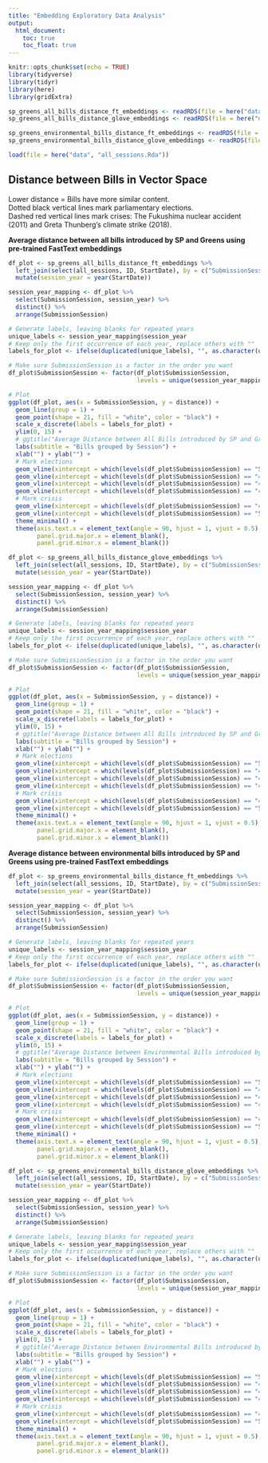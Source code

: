 ```yaml
---
title: "Embedding Exploratory Data Analysis"
output:
  html_document:
    toc: true
    toc_float: true
---
```


```r
knitr::opts_chunk$set(echo = TRUE)
library(tidyverse)
library(tidyr)
library(here)
library(gridExtra)

sp_greens_all_bills_distance_ft_embeddings <- readRDS(file = here("data", "sp_greens_all_bills_distance_ft_embeddings.Rda"))
sp_greens_all_bills_distance_glove_embeddings <- readRDS(file = here("data", "sp_greens_all_bills_distance_glove_embeddings.Rda"))

sp_greens_environmental_bills_distance_ft_embeddings <- readRDS(file = here("data", "sp_greens_environmental_bills_distance_ft_embeddings.Rda"))
sp_greens_environmental_bills_distance_glove_embeddings <- readRDS(file = here("data", "sp_greens_environmental_bills_distance_glove_embeddings.Rda"))

load(file = here("data", "all_sessions.Rda"))
```

## Distance between Bills in Vector Space
Lower distance = Bills have more similar content.  
Dotted black vertical lines mark parliamentary elections.  
Dashed red vertical lines mark crises: The Fukushima nuclear accident (2011) and Greta Thunberg's climate strike (2018).

**Average distance between all bills introduced by SP and Greens using pre-trained FastText embeddings**

```r
df_plot <- sp_greens_all_bills_distance_ft_embeddings %>% 
  left_join(select(all_sessions, ID, StartDate), by = c("SubmissionSession" = "ID")) %>% 
  mutate(session_year = year(StartDate))

session_year_mapping <- df_plot %>%
  select(SubmissionSession, session_year) %>%
  distinct() %>%
  arrange(SubmissionSession)

# Generate labels, leaving blanks for repeated years
unique_labels <- session_year_mapping$session_year
# Keep only the first occurrence of each year, replace others with ""
labels_for_plot <- ifelse(duplicated(unique_labels), "", as.character(unique_labels))

# Make sure SubmissionSession is a factor in the order you want
df_plot$SubmissionSession <- factor(df_plot$SubmissionSession,
                                    levels = unique(session_year_mapping$SubmissionSession))

# Plot
ggplot(df_plot, aes(x = SubmissionSession, y = distance)) +
  geom_line(group = 1) +
  geom_point(shape = 21, fill = "white", color = "black") + 
  scale_x_discrete(labels = labels_for_plot) + 
  ylim(0, 15) +
  # ggtitle("Average Distance between All Bills introduced by SP and Greens") +
  labs(subtitle = "Bills grouped by Session") +
  xlab("") + ylab("") + 
  # Mark elections
  geom_vline(xintercept = which(levels(df_plot$SubmissionSession) == "5019"), linetype = "dotted", color = "#333333", size = 0.25) +
  geom_vline(xintercept = which(levels(df_plot$SubmissionSession) == "4920"), linetype = "dotted", color = "#333333", size = 0.25) +
  geom_vline(xintercept = which(levels(df_plot$SubmissionSession) == "4820"), linetype = "dotted", color = "#333333", size = 0.25) +
  geom_vline(xintercept = which(levels(df_plot$SubmissionSession) == "4718"), linetype = "dotted", color = "#333333", size = 0.25) +
  # Mark crisis
  geom_vline(xintercept = which(levels(df_plot$SubmissionSession) == "4817"), linetype = "dashed", color = "red", size = 0.25) +
  geom_vline(xintercept = which(levels(df_plot$SubmissionSession) == "5014"), linetype = "dashed", color = "red", size = 0.25) +
  theme_minimal() +
  theme(axis.text.x = element_text(angle = 90, hjust = 1, vjust = 0.5),
        panel.grid.major.x = element_blank(),
        panel.grid.minor.x = element_blank())
```

<!-- **Average Distance between All Bills introduced by SP and Greens: GloVe** -->

```r
df_plot <- sp_greens_all_bills_distance_glove_embeddings %>% 
  left_join(select(all_sessions, ID, StartDate), by = c("SubmissionSession" = "ID")) %>% 
  mutate(session_year = year(StartDate))

session_year_mapping <- df_plot %>%
  select(SubmissionSession, session_year) %>%
  distinct() %>%
  arrange(SubmissionSession)

# Generate labels, leaving blanks for repeated years
unique_labels <- session_year_mapping$session_year
# Keep only the first occurrence of each year, replace others with ""
labels_for_plot <- ifelse(duplicated(unique_labels), "", as.character(unique_labels))

# Make sure SubmissionSession is a factor in the order you want
df_plot$SubmissionSession <- factor(df_plot$SubmissionSession,
                                    levels = unique(session_year_mapping$SubmissionSession))

# Plot
ggplot(df_plot, aes(x = SubmissionSession, y = distance)) +
  geom_line(group = 1) +
  geom_point(shape = 21, fill = "white", color = "black") + 
  scale_x_discrete(labels = labels_for_plot) + 
  ylim(0, 15) +
  # ggtitle("Average Distance between All Bills introduced by SP and Greens") +
  labs(subtitle = "Bills grouped by Session") +
  xlab("") + ylab("") + 
  # Mark elections
  geom_vline(xintercept = which(levels(df_plot$SubmissionSession) == "5019"), linetype = "dotted", color = "#333333", size = 0.25) +
  geom_vline(xintercept = which(levels(df_plot$SubmissionSession) == "4920"), linetype = "dotted", color = "#333333", size = 0.25) +
  geom_vline(xintercept = which(levels(df_plot$SubmissionSession) == "4820"), linetype = "dotted", color = "#333333", size = 0.25) +
  geom_vline(xintercept = which(levels(df_plot$SubmissionSession) == "4718"), linetype = "dotted", color = "#333333", size = 0.25) +
  # Mark crisis
  geom_vline(xintercept = which(levels(df_plot$SubmissionSession) == "4817"), linetype = "dashed", color = "red", size = 0.25) +
  geom_vline(xintercept = which(levels(df_plot$SubmissionSession) == "5014"), linetype = "dashed", color = "red", size = 0.25) +
  theme_minimal() +
  theme(axis.text.x = element_text(angle = 90, hjust = 1, vjust = 0.5),
        panel.grid.major.x = element_blank(),
        panel.grid.minor.x = element_blank())
```

**Average distance between environmental bills introduced by SP and Greens using pre-trained FastText embeddings**

```r
df_plot <- sp_greens_environmental_bills_distance_ft_embeddings %>% 
  left_join(select(all_sessions, ID, StartDate), by = c("SubmissionSession" = "ID")) %>% 
  mutate(session_year = year(StartDate))

session_year_mapping <- df_plot %>%
  select(SubmissionSession, session_year) %>%
  distinct() %>%
  arrange(SubmissionSession)

# Generate labels, leaving blanks for repeated years
unique_labels <- session_year_mapping$session_year
# Keep only the first occurrence of each year, replace others with ""
labels_for_plot <- ifelse(duplicated(unique_labels), "", as.character(unique_labels))

# Make sure SubmissionSession is a factor in the order you want
df_plot$SubmissionSession <- factor(df_plot$SubmissionSession,
                                    levels = unique(session_year_mapping$SubmissionSession))

# Plot
ggplot(df_plot, aes(x = SubmissionSession, y = distance)) +
  geom_line(group = 1) +
  geom_point(shape = 21, fill = "white", color = "black") + 
  scale_x_discrete(labels = labels_for_plot) + 
  ylim(0, 15) +
  # ggtitle("Average Distance between Environmental Bills introduced by SP and Greens") +
  labs(subtitle = "Bills grouped by Session") +
  xlab("") + ylab("") + 
  # Mark elections
  geom_vline(xintercept = which(levels(df_plot$SubmissionSession) == "5019"), linetype = "dotted", color = "#333333", size = 0.25) +
  geom_vline(xintercept = which(levels(df_plot$SubmissionSession) == "4920"), linetype = "dotted", color = "#333333", size = 0.25) +
  geom_vline(xintercept = which(levels(df_plot$SubmissionSession) == "4820"), linetype = "dotted", color = "#333333", size = 0.25) +
  geom_vline(xintercept = which(levels(df_plot$SubmissionSession) == "4718"), linetype = "dotted", color = "#333333", size = 0.25) +
  # Mark crisis
  geom_vline(xintercept = which(levels(df_plot$SubmissionSession) == "4817"), linetype = "dashed", color = "red", size = 0.25) +
  geom_vline(xintercept = which(levels(df_plot$SubmissionSession) == "5014"), linetype = "dashed", color = "red", size = 0.25) +
  theme_minimal() +
  theme(axis.text.x = element_text(angle = 90, hjust = 1, vjust = 0.5),
        panel.grid.major.x = element_blank(),
        panel.grid.minor.x = element_blank())
```


<!-- **Average Distance between Environmental Bills introduced by SP and Greens: GloVe** -->

```r
df_plot <- sp_greens_environmental_bills_distance_glove_embeddings %>% 
  left_join(select(all_sessions, ID, StartDate), by = c("SubmissionSession" = "ID")) %>% 
  mutate(session_year = year(StartDate))

session_year_mapping <- df_plot %>%
  select(SubmissionSession, session_year) %>%
  distinct() %>%
  arrange(SubmissionSession)

# Generate labels, leaving blanks for repeated years
unique_labels <- session_year_mapping$session_year
# Keep only the first occurrence of each year, replace others with ""
labels_for_plot <- ifelse(duplicated(unique_labels), "", as.character(unique_labels))

# Make sure SubmissionSession is a factor in the order you want
df_plot$SubmissionSession <- factor(df_plot$SubmissionSession,
                                    levels = unique(session_year_mapping$SubmissionSession))

# Plot
ggplot(df_plot, aes(x = SubmissionSession, y = distance)) +
  geom_line(group = 1) +
  geom_point(shape = 21, fill = "white", color = "black") + 
  scale_x_discrete(labels = labels_for_plot) + 
  ylim(0, 15) +
  # ggtitle("Average Distance between Environmental Bills introduced by SP and Greens") +
  labs(subtitle = "Bills grouped by Session") +
  xlab("") + ylab("") + 
  # Mark elections
  geom_vline(xintercept = which(levels(df_plot$SubmissionSession) == "5019"), linetype = "dotted", color = "#333333", size = 0.25) +
  geom_vline(xintercept = which(levels(df_plot$SubmissionSession) == "4920"), linetype = "dotted", color = "#333333", size = 0.25) +
  geom_vline(xintercept = which(levels(df_plot$SubmissionSession) == "4820"), linetype = "dotted", color = "#333333", size = 0.25) +
  geom_vline(xintercept = which(levels(df_plot$SubmissionSession) == "4718"), linetype = "dotted", color = "#333333", size = 0.25) +
  # Mark crisis
  geom_vline(xintercept = which(levels(df_plot$SubmissionSession) == "4817"), linetype = "dashed", color = "red", size = 0.25) +
  geom_vline(xintercept = which(levels(df_plot$SubmissionSession) == "5014"), linetype = "dashed", color = "red", size = 0.25) +
  theme_minimal() +
  theme(axis.text.x = element_text(angle = 90, hjust = 1, vjust = 0.5),
        panel.grid.major.x = element_blank(),
        panel.grid.minor.x = element_blank())
```
